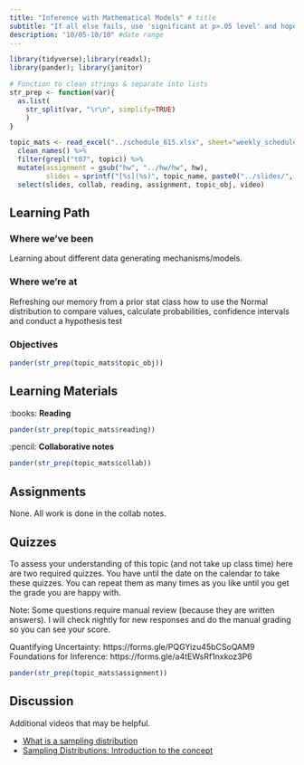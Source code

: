 ```yaml
---
title: "Inference with Mathematical Models" # title 
subtitle: "If all else fails, use 'significant at p>.05 level' and hope no one notices. Ref: https://xkcd.com/1478/?" # sub title
description: "10/05-10/10" #date range
---
```



```r
library(tidyverse);library(readxl); 
library(pander); library(janitor)

# Function to clean strings & separate into lists
str_prep <- function(var){
  as.list(
    str_split(var, "\r\n", simplify=TRUE)
    )
}

topic_mats <- read_excel("../schedule_615.xlsx", sheet="weekly_schedule") %>%
  clean_names() %>% 
  filter(grepl("t07", topic)) %>%
  mutate(assignment = gsub("hw", "../hw/hw", hw), 
         slides = sprintf("[%s](%s)", topic_name, paste0("../slides/", lecture, ".html"))) %>% 
  select(slides, collab, reading, assignment, topic_obj, video)
```

## Learning Path

### Where we've been
Learning about different data generating mechanisms/models. 

### Where we're at
Refreshing our memory from a prior stat class how to use the Normal distribution to compare values, calculate probabilities, confidence intervals and conduct a hypothesis test 

### Objectives

```r
pander(str_prep(topic_mats$topic_obj))
```

## Learning Materials


:books:  **Reading** 

```r
pander(str_prep(topic_mats$reading))
```

:pencil: **Collaborative notes**

```r
pander(str_prep(topic_mats$collab))
```

## Assignments

None. All work is done in the collab notes. 

::: {.callout-important}
## Quizzes

To assess your understanding of this topic (and not take up class time) here are two required quizzes. You have until the date on the calendar to take these quizzes. You can repeat them as many times as you like until you get the grade you are happy with. 

Note: Some questions require manual review (because they are written answers). I will check nightly for new responses and do the manual grading so you can see your score. 

Quantifying Uncertainty: https://forms.gle/PQGYizu45bCSoQAM9
Foundations for Inference: https://forms.gle/a4tEWsRf1nxkoz3P6 
:::

```r
pander(str_prep(topic_mats$assignment))
```


## Discussion

Additional videos that may be helpful. 

* [What is a sampling distribution](https://youtu.be/xGVzHxFnaiA)
* [Sampling Distributions: Introduction to the concept](https://youtu.be/Zbw-YvELsaM)
